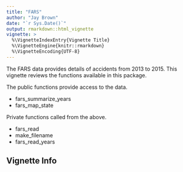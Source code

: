 ```yaml
---
title: "FARS"
author: "Jay Brown"
date: "`r Sys.Date()`"
output: rmarkdown::html_vignette
vignette: >
  %\VignetteIndexEntry{Vignette Title}
  %\VignetteEngine{knitr::rmarkdown}
  %\VignetteEncoding{UTF-8}
---
```


The FARS data provides details of accidents from 2013 to 2015. This vignette reviews the functions available in this package.

The public functions provide access to the data.

* fars_summarize_years 
* fars_map_state

Private functions called from the above.

* fars_read
* make_filename
* fars_read_years



## Vignette Info

